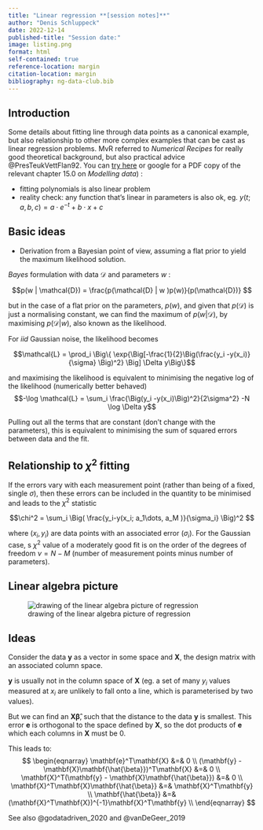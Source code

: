 ```yaml
---
title: "Linear regression **[session notes]**"
author: "Denis Schluppeck"
date: 2022-12-14
published-title: "Session date:"
image: listing.png
format: html
self-contained: true
reference-location: margin
citation-location: margin
bibliography: ng-data-club.bib
---
```


## Introduction

Some details about fitting line through data points as a canonical example, but also relationship to other more complex examples that can be cast as linear regression problems. MvR referred to *Numerical Recipes* for really good theoretical background, but also practical advice @PresTeukVettFlan92. You can [try here](https://www.aquila.infn.it/pierleoni/LFC/ROUTINES/Chap15.pdf) or google for a PDF copy of the relevant chapter 15.0 on *Modelling data*) 
:

- fitting polynomials is also linear problem
- reality check: any function that's linear in parameters is also ok, eg. $y(t; a, b, c) = a\cdot e^{-t} + b\cdot x + c$



## Basic ideas

- Derivation from a Bayesian point of view, assuming a flat prior to yield the maximum likelihood solution.


*Bayes* formulation with data $\mathcal{D}$ and parameters $w$ :

$$p(w | \mathcal{D}) = \frac{p(\mathcal{D} | w )p(w)}{p(\mathcal{D})} $$

but in the case of a flat prior on the parameters, $p(w)$, and given that $p(\mathcal{D})$ is just a normalising constant, we can find the maximum of $p(w | \mathcal{D})$, by maximising $p(\mathcal{D} | w )$, also known as the likelihood.

For *iid* Gaussian noise, the likelihood becomes

$$\mathcal{L} = \prod_i \Big\{ \exp{\Big[-\frac{1}{2}\Big(\frac{y_i -y(x_i)}{\sigma} \Big)^2} \Big] \Delta y\Big\}$$

and maximising the likelihood is equivalent to minimising the negative log of the likelihood (numerically better behaved)
$$-\log \mathcal{L} = \sum_i \frac{\Big(y_i -y(x_i)\Big)^2}{2\sigma^2}  -N \log \Delta y$$

Pulling out all the terms that are constant (don't change with the parameters), this is equivalent to minimising the sum of squared errors between data and the fit.

## Relationship to $\chi^2$ fitting

If the errors vary with each measurement point (rather than being of a fixed, single $\sigma$), then these errors can be included in the quantity to be minimised and leads to the $\chi^2$ statistic

$$\chi^2 = \sum_i \Big( \frac{y_i-y(x_i; a_1\dots, a_M )}{\sigma_i} \Big)^2 $$

where $(x_i, y_i)$ are data points with an associated error $(\sigma_i)$. For the Gaussian case, s $\chi^2$ value of a moderately good fit is on the order of the degrees of freedom $\nu = N-M$ (number of measurement points minus number of parameters).

## Linear algebra picture

![drawing of the linear algebra picture of regression](./linear-algebra-picture.png)

## Ideas

Consider the data $\mathbf{y}$ as a vector in some space and $\mathbf{X}$, the design matrix with an associated column space.

$\mathbf{y}$ is usually not in the column space of $\mathbf{X}$ (eg. a set of many $y_i$ values measured at $x_i$ are unlikely to fall onto a line, which is parameterised by two values).

But we can find an $\mathbf{X}\mathbf{\hat{\beta}}$, such that the distance to the data $\mathbf{y}$ is smallest. This error $\mathbf{e}$ is orthogonal to the space defined by $\mathbf{X}$, so the dot products of $\mathbf{e}$ which each columns in $\mathbf{X}$ must be $0$.

This leads to: 
$$
\begin{eqnarray}
\mathbf{e}^T\mathbf{X} &=& 0 \\
(\mathbf{y} - \mathbf{X}\mathbf{\hat{\beta}})^T\mathbf{X} &=& 0 \\
\mathbf{X}^T(\mathbf{y} - \mathbf{X}\mathbf{\hat{\beta}}) &=& 0 \\
\mathbf{X}^T\mathbf{X}\mathbf{\hat{\beta}} &=& \mathbf{X}^T\mathbf{y} \\
\mathbf{\hat{\beta}} &=& (\mathbf{X}^T\mathbf{X})^{-1}\mathbf{X}^T\mathbf{y}  \\
\end{eqnarray}
$$


See also @godatadriven_2020 and @vanDeGeer_2019
